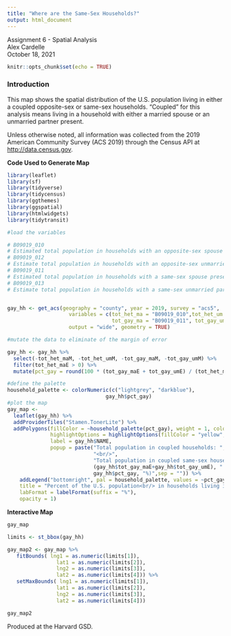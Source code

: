 ```yaml
---
title: "Where are the Same-Sex Households?"
output: html_document
---
```

Assignment 6 - Spatial Analysis     
Alex Cardelle     
October 18, 2021
```r
knitr::opts_chunk$set(echo = TRUE)
```

### Introduction
This map shows the spatial distribution of the U.S. population living in either a coupled opposite-sex or same-sex households. "Coupled" for this analysis means living in a household with either a married spouse or an unmarried partner present.

Unless otherwise noted, all information was collected from the 2019 American Community Survey (ACS 2019) through the Census API at <http://data.census.gov>.

**Code Used to Generate Map** 

```r
library(leaflet)
library(sf)
library(tidyverse)
library(tidycensus)
library(ggthemes)
library(ggspatial)
library(htmlwidgets)
library(tidytransit)
```

``` r

#load the variables

# B09019_010
# Estimated total population in households with an opposite-sex spouse present
# B09019_012
# Estimate total population in households with an opposite-sex unmarried partner present
# B09019_011
# Estimated total population in households with a same-sex spouse present
# B09019_013
# Estimate total population in households with a same-sex unmarried partner present


gay_hh <- get_acs(geography = "county", year = 2019, survey = "acs5",
                    variables = c(tot_het_ma = "B09019_010",tot_het_um = "B09019_012",
                                  tot_gay_ma = "B09019_011", tot_gay_um = "B09019_013"),
                    output = "wide", geometry = TRUE) 

#mutate the data to eliminate of the margin of error

gay_hh <- gay_hh %>%
  select(-tot_het_maM, -tot_het_umM, -tot_gay_maM, -tot_gay_umM) %>%
  filter(tot_het_maE > 0) %>%
  mutate(pct_gay = round(100 * (tot_gay_maE + tot_gay_umE) / (tot_het_maE + tot_het_umE), 1))

#define the palette
household_palette <- colorNumeric(c("lightgrey", "darkblue"),
                                gay_hh$pct_gay)
#plot the map
gay_map <-
  leaflet(gay_hh) %>%
  addProviderTiles("Stamen.TonerLite") %>%
  addPolygons(fillColor = ~household_palette(pct_gay), weight = 1, color = "grey", fillOpacity = 0.8,
              highlightOptions = highlightOptions(fillColor = "yellow", fillOpacity = 0.9),
              label = gay_hh$NAME,
              popup = paste("Total population in coupled households: ", (gay_hh$tot_het_maE+gay_hh$tot_het_umE+gay_hh$tot_gay_maE+gay_hh$tot_gay_umE),
                            "<br/>",
                            "Total population in coupled same-sex households: ",
                            (gay_hh$tot_gay_maE+gay_hh$tot_gay_umE), " (", 
                            gay_hh$pct_gay, "%)",sep = "")) %>%
    addLegend("bottomright", pal = household_palette, values = ~pct_gay,
    title = "Percent of the U.S. population<br/> in households living in<br/>same-sex households",
    labFormat = labelFormat(suffix = "%"),
    opacity = 1)
```

**Interactive Map**
```r
gay_map

```

``` r

limits <- st_bbox(gay_hh)

gay_map2 <- gay_map %>%
   fitBounds( lng1 = as.numeric(limits[1]),
                lat1 = as.numeric(limits[2]),
                lng2 = as.numeric(limits[3]),
                lat2 = as.numeric(limits[4])) %>%
   setMaxBounds( lng1 = as.numeric(limits[1]),
                lat1 = as.numeric(limits[2]),
                lng2 = as.numeric(limits[3]),
                lat2 = as.numeric(limits[4])) 

gay_map2
```

Produced at the Harvard GSD.
